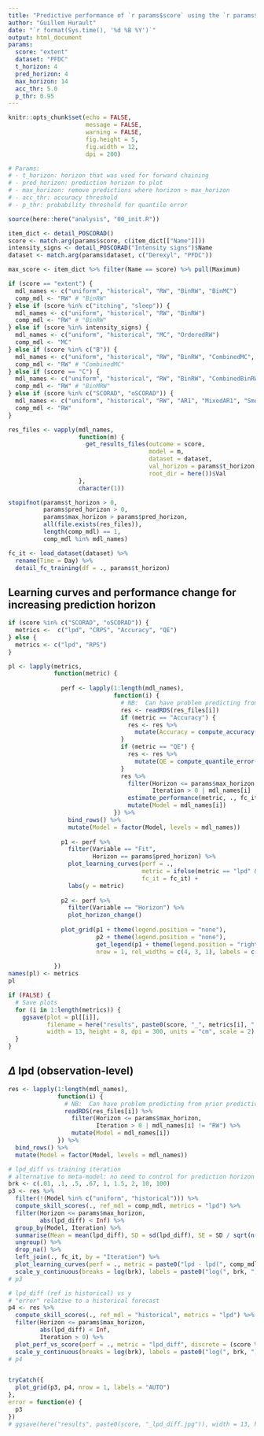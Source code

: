 ```yaml
---
title: "Predictive performance of `r params$score` using the `r params$dataset` dataset"
author: "Guillem Hurault"
date: "`r format(Sys.time(), '%d %B %Y')`"
output: html_document
params:
  score: "extent"
  dataset: "PFDC"
  t_horizon: 4
  pred_horizon: 4
  max_horizon: 14
  acc_thr: 5.0
  p_thr: 0.95
---
```


```r
knitr::opts_chunk$set(echo = FALSE,
                      message = FALSE,
                      warning = FALSE,
                      fig.height = 5,
                      fig.width = 12,
                      dpi = 200)

# Params:
# - t_horizon: horizon that was used for forward chaining
# - pred_horizon: prediction horizon to plot
# - max_horizon: remove predictions where horizon > max_horizon
# - acc_thr: accuracy threshold
# - p_thr: probability threshold for quantile error

source(here::here("analysis", "00_init.R"))

item_dict <- detail_POSCORAD()
score <- match.arg(params$score, c(item_dict[["Name"]]))
intensity_signs <- detail_POSCORAD("Intensity signs")$Name
dataset <- match.arg(params$dataset, c("Derexyl", "PFDC"))

max_score <- item_dict %>% filter(Name == score) %>% pull(Maximum)

if (score == "extent") {
  mdl_names <- c("uniform", "historical", "RW", "BinRW", "BinMC")
  comp_mdl <- "RW" # "BinRW"
} else if (score %in% c("itching", "sleep")) {
  mdl_names <- c("uniform", "historical", "RW", "BinRW")
  comp_mdl <- "RW" # "BinRW"
} else if (score %in% intensity_signs) {
  mdl_names <- c("uniform", "historical", "MC", "OrderedRW")
  comp_mdl <- "MC"
} else if (score %in% c("B")) {
  mdl_names <- c("uniform", "historical", "RW", "BinRW", "CombinedMC", "CombinedOrderedRW")
  comp_mdl <- "RW" # "CombinedMC"
} else if (score == "C") {
  mdl_names <- c("uniform", "historical", "RW", "BinRW", "CombinedBinRW")
  comp_mdl <- "RW" # "BinMRW"
} else if (score %in% c("SCORAD", "oSCORAD")) {
  mdl_names <- c("uniform", "historical", "RW", "AR1", "MixedAR1", "Smoothing", "EczemaPred")
  comp_mdl <- "RW"
}

res_files <- vapply(mdl_names,
                    function(m) {
                      get_results_files(outcome = score,
                                        model = m,
                                        dataset = dataset,
                                        val_horizon = params$t_horizon,
                                        root_dir = here())$Val
                    },
                    character(1))

stopifnot(params$t_horizon > 0,
          params$pred_horizon > 0,
          params$max_horizon > params$pred_horizon,
          all(file.exists(res_files)),
          length(comp_mdl) == 1,
          comp_mdl %in% mdl_names)

fc_it <- load_dataset(dataset) %>%
  rename(Time = Day) %>%
  detail_fc_training(df = ., params$t_horizon)
```

## Learning curves and performance change for increasing prediction horizon

```r
if (score %in% c("SCORAD", "oSCORAD")) {
  metrics <-  c("lpd", "CRPS", "Accuracy", "QE")
} else {
  metrics <- c("lpd", "RPS")
}

pl <- lapply(metrics,
             function(metric) {
               
               perf <- lapply(1:length(mdl_names),
                              function(i) {
                                # NB:  Can have problem predicting from prior predictive distribution for RW models
                                res <- readRDS(res_files[i])
                                if (metric == "Accuracy") {
                                  res <- res %>%
                                    mutate(Accuracy = compute_accuracy(res[["Score"]], res[["Samples"]], params$acc_thr))
                                }
                                if (metric == "QE") {
                                  res <- res %>%
                                    mutate(QE = compute_quantile_error(res[["Score"]], res[["Samples"]], params$p_thr))
                                }
                                res %>%
                                  filter(Horizon <= params$max_horizon,
                                         Iteration > 0 | mdl_names[i] != "RW") %>%
                                  estimate_performance(metric, ., fc_it, adjust_horizon = !(mdl_names[i] %in% c("historical", "uniform"))) %>%
                                  mutate(Model = mdl_names[i])
                              }) %>%
                 bind_rows() %>%
                 mutate(Model = factor(Model, levels = mdl_names))
               
               p1 <- perf %>%
                 filter(Variable == "Fit",
                        Horizon == params$pred_horizon) %>%
                 plot_learning_curves(perf = .,
                                      metric = ifelse(metric == "lpd" && score %in% c("SCORAD", "oSCORAD"), "", metric),
                                      fc_it = fc_it) +
                 labs(y = metric)
               
               p2 <- perf %>%
                 filter(Variable == "Horizon") %>%
                 plot_horizon_change()
               
               plot_grid(p1 + theme(legend.position = "none"),
                         p2 + theme(legend.position = "none"),
                         get_legend(p1 + theme(legend.position = "right")),
                         nrow = 1, rel_widths = c(4, 3, 1), labels = c("A", "B", ""))
               
             })
names(pl) <- metrics
pl

if (FALSE) {
  # Save plots
  for (i in 1:length(metrics)) {
    ggsave(plot = pl[[i]],
           filename = here("results", paste0(score, "_", metrics[i], ".jpg")),
           width = 13, height = 8, dpi = 300, units = "cm", scale = 2)
  }
}
```

## $\Delta$ lpd (observation-level)

```r
res <- lapply(1:length(mdl_names),
              function(i) {
                # NB:  Can have problem predicting from prior predictive distribution for RW models
                readRDS(res_files[i]) %>%
                  filter(Horizon <= params$max_horizon,
                         Iteration > 0 | mdl_names[i] != "RW") %>% 
                  mutate(Model = mdl_names[i])
              }) %>%
  bind_rows() %>%
  mutate(Model = factor(Model, levels = mdl_names))

# lpd_diff vs training iteration
# alternative to meta-model: no need to control for prediction horizon or patient with non-constant forecast
brk <- c(.01, .1, .5, .67, 1, 1.5, 2, 10, 100)
p3 <- res %>%
  filter(!(Model %in% c("uniform", "historical"))) %>%
  compute_skill_scores(., ref_mdl = comp_mdl, metrics = "lpd") %>%
  filter(Horizon <= params$max_horizon,
         abs(lpd_diff) < Inf) %>%
  group_by(Model, Iteration) %>%
  summarise(Mean = mean(lpd_diff), SD = sd(lpd_diff), SE = SD / sqrt(n())) %>%
  ungroup() %>%
  drop_na() %>%
  left_join(., fc_it, by = "Iteration") %>%
  plot_learning_curves(perf = ., metric = paste0("lpd - lpd(", comp_mdl, ")"), fc_it = fc_it) +
  scale_y_continuous(breaks = log(brk), labels = paste0("log(", brk, ")"))
# p3

# lpd_diff (ref is historical) vs y
# "error" relative to a historical forecast
p4 <- res %>%
  compute_skill_scores(., ref_mdl = "historical", metrics = "lpd") %>%
  filter(Horizon <= params$max_horizon,
         abs(lpd_diff) < Inf,
         Iteration > 0) %>%
  plot_perf_vs_score(perf = ., metric = "lpd_diff", discrete = (score %in% intensity_signs), max_score = max_score) +
  scale_y_continuous(breaks = log(brk), labels = paste0("log(", brk, ")"))
# p4


tryCatch({
  plot_grid(p3, p4, nrow = 1, labels = "AUTO")
},
error = function(e) {
  p3
})
# ggsave(here("results", paste0(score, "_lpd_diff.jpg")), width = 13, height = 8, dpi = 300, units = "cm", scale = 2.5)
```
